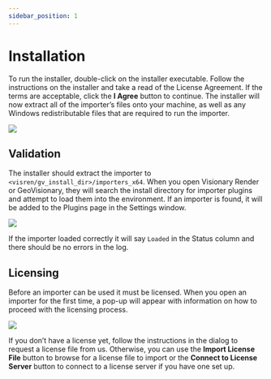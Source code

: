 ```yaml
---
sidebar_position: 1
---
```


# Installation

To run the installer, double-click on the installer executable. Follow the instructions on the installer and take a read of the License Agreement. If the terms are acceptable, click the **I Agree** button to continue. The installer will now extract all of the importer’s files onto your machine, as well as any Windows redistributable files that are required to run the importer.

![](/img/importers/installer.png)

## Validation

The installer should extract the importer to `<visren/gv_install_dir>/importers_x64`. When you open Visionary Render or GeoVisionary, they will search the install directory for importer plugins and attempt to load them into the environment. If an importer is found, it will be added to the Plugins page in the Settings window.

![](/img/importers/plugins.png)

If the importer loaded correctly it will say `Loaded` in the Status column and there should be no errors in the log.

## Licensing

Before an importer can be used it must be licensed. When you open an importer for the first time, a pop-up will appear with information on how to proceed with the licensing process.

![](/img/importers/license.png)

If you don’t have a license yet, follow the instructions in the dialog to request a license file from us. Otherwise, you can use the **Import License File** button to browse for a license file to import or the **Connect to License Server** button to connect to a license server if you have one set up.
